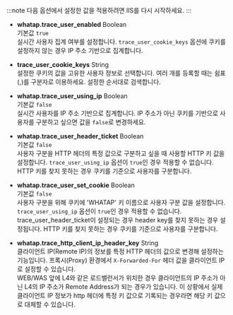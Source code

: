 :::note
다음 옵션에서 설정한 값을 적용하려면 IIS를 다시 시작하세요.
:::

* **whatap.trace_user_enabled** <span class='type'>Boolean</span><br/>기본값 `true`<br/>
실시간 사용자 집계 여부를 설정합니다. `trace_user_cookie_keys` 옵션에 쿠키를 설정하지 않는 경우 IP 주소 기반으로 집계합니다.

* **trace_user_cookie_keys** <span class='type'>String</span><br/>
설정한 쿠키의 값을 고유한 사용자 정보로 선택합니다. 여러 개를 등록할 때는 쉼표(,)를 구분자로 이용하세요. 설정한 순서대로 검색합니다.

* **whatap.trace_user_using_ip** <span class='type'>Boolean</span><br/>기본값 `false`<br/>
실시간 사용자를 IP 주소 기반으로 집계합니다. IP 주소가 아닌 쿠키를 기반으로 사용자를 구분하고 싶으면 값을 `false`로 변경하세요.

* **whatap.trace_user_header_ticket** <span class='type'>Boolean</span><br/>기본값 `false`<br/>
사용자 구분을 HTTP 헤더의 특정 값으로 구분하고 싶을 때 사용할 HTTP 키 값을 설정합니다. `trace_user_using_ip` 옵션이 `true`인 경우 적용할 수 없습니다. HTTP 키를 찾지 못하는 경우 쿠키를 기준으로 사용자를 구분합니다.

* **whatap.trace_user_set_cookie** <span class='type'>Boolean</span><br/>기본값 `false`<br/>
사용자 구분을 위해 쿠키에 'WHATAP' 키 이름으로 사용자 구분 값을 설정합니다. `trace_user_using_ip` 옵션이 `true`인 경우 적용할 수 없습니다. trace_user_header_ticket이 설정되는 경우 header key를 찾지 못하는 경우 설정됩니다.
HTTP 키를 찾지 못하는 경우 쿠키를 기준으로 사용자를 구분합니다.

* **whatap.trace_http_client_ip_header_key** <span class='type'>String</span><br/>
클라이언트 IP(Remote IP)의 정보를 특정 HTTP 헤더의 값으로 변경해 설정하는 기능입니다. 프록시(Proxy) 환경에서 `X-Forwarded-For` 헤더 값을 클라이언트 IP로 설정할 수 있습니다.<br/>
WEB/WAS 앞에 L4와 같은 로드밸런서가 위치한 경우 클라이언트의 IP 주소가 아닌 L4의 IP 주소가 Remote Address가 되는 경우가 있습니다. 이 상황에서 실제 클라이언트 IP 정보가 http 헤더에 특정 키 값으로 기록되는 경우라면 해당 키 값으로 대체할 수 있습니다.
